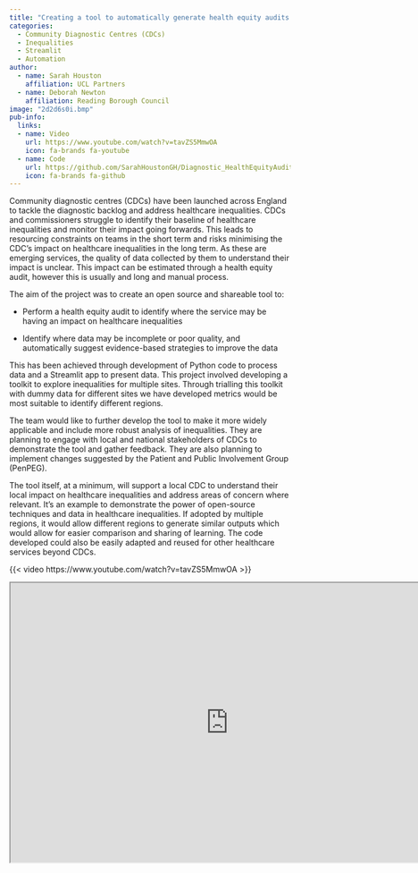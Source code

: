 ```yaml
---
title: "Creating a tool to automatically generate health equity audits for Community Diagnostic Centres"
categories:
  - Community Diagnostic Centres (CDCs)
  - Inequalities
  - Streamlit
  - Automation
author:
  - name: Sarah Houston
    affiliation: UCL Partners
  - name: Deborah Newton
    affiliation: Reading Borough Council
image: "2d2d6s0i.bmp"
pub-info:
  links:
  - name: Video
    url: https://www.youtube.com/watch?v=tavZS5MmwOA
    icon: fa-brands fa-youtube
  - name: Code
    url: https://github.com/SarahHoustonGH/Diagnostic_HealthEquityAudit
    icon: fa-brands fa-github
---
```


Community diagnostic centres (CDCs) have been launched across England to tackle the diagnostic backlog and address healthcare inequalities. CDCs and commissioners struggle to identify their baseline of healthcare inequalities and monitor their impact going forwards. This leads to resourcing constraints on teams in the short term and risks minimising the CDC’s impact on healthcare inequalities in the long term. As these are emerging services, the quality of data collected by them to understand their impact is unclear. This impact can be estimated through a health equity audit, however this is usually and long and manual process.

The aim of the project was to create an open source and shareable tool to: 

- Perform a health equity audit to identify where the service may be having an impact on healthcare inequalities

- Identify where data may be incomplete or poor quality, and automatically suggest evidence-based strategies to improve the data

This has been achieved through development of Python code to process data and a Streamlit app to present data. This project involved developing a toolkit to explore inequalities for multiple sites. Through trialling this toolkit with dummy data for different sites we have developed metrics would be most suitable to identify different regions.

The team would like to further develop the tool to make it more widely applicable and include more robust analysis of inequalities. They are planning to engage with local and national stakeholders of CDCs to demonstrate the tool and gather feedback. They are also planning to implement changes suggested by the Patient and Public Involvement Group (PenPEG).

The tool itself, at a minimum, will support a local CDC to understand their local impact on healthcare inequalities and address areas of concern where relevant. It’s an example to demonstrate the power of open-source techniques and data in healthcare inequalities. If adopted by multiple regions, it would allow different regions to generate similar outputs which would allow for easier comparison and sharing of learning. The code developed could also be easily adapted and reused for other healthcare services beyond CDCs.

{{< video https://www.youtube.com/watch?v=tavZS5MmwOA >}}

```{=html}
<iframe width="780" height="500" src="https://github.com/SarahHoustonGH/Diagnostic_HealthEquityAudit" title="Code"></iframe>
```